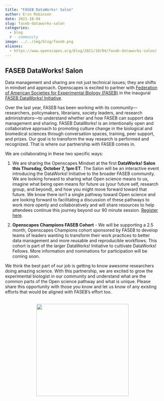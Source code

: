 ```yaml
---
title: "FASEB DataWorks! Salon"
author: Erin Robinson
date: 2021-10-04
slug: faseb-dataworks-salon
categories:
  - blog 
  # - community
image: ../../img/blog/faseb.png
aliases: 
  - https://www.openscapes.org/blog/2021/10/04/faseb-dataworks-salon/
---
```


## FASEB DataWorks! Salon

Data management and sharing are not just technical issues; they are shifts in mindset and approach. Openscapes is excited to partner with [Federation of American Societies for Experimental Biology (FASEB)](https://www.faseb.org/) in the inaugural [FASEB DataWorks! Initiative](https://www.faseb.org/Science-Policy-and-Advocacy/Communicating-Science/Promoting-Data-Sharing-and-Reuse-Announcing-FASEBs-New-DataWorks-Initiative?utm_source=iContact&utm_medium=email&utm_campaign=faseb-office-of-public-affairs&utm_content=The+Washington+Update_09.16.2021). 

Over the last year, FASEB has been working with its community—researchers, policymakers, librarians, society leaders, and research administrators—to understand whether and how FASEB can support data management and sharing. FASEB DataWorks! is an intentionally open and collaborative approach to promoting culture change in the biological and biomedical sciences through conversation spaces, training, peer support, and prizes. Our goal is to transform the way research is performed and recognized. That is where our partnership with FASEB comes in. 

We are collaborating in these two specific ways:  

1. We are sharing the Openscapes Mindset at the first **DataWorks! Salon this Thursday, October 7, 1pm ET**. The Salon will be an interactive event introducing the DataWorks! Initiative to the broader FASEB community. We are looking forward to sharing what Open science means to us, imagine what being open means for future us (your future self, research group, and beyond), and how you might move forward toward that future. We know there isn’t a single pathway toward Open science and are looking forward to facilitating a discussion of these pathways to work more openly and collaboratively and will share resources to help attendees continue this journey beyond our 90 minute session.  [Register here](https://zoom.us/meeting/register/tJMscO6trjsrEtXnAumLngDhotvEG-NvNyaS).

2. **Openscapes Champions FASEB Cohort** - We will be supporting a 2.5 month, Openscapes Champions cohort sponsored by FASEB to develop teams of leaders wanting to transform their work practices to better data management and more reusable and reproducible workflows. This cohort is part of the larger DataWorks! Initiative to cultivate DataWorks! Fellows. More information and nominations for participation will be coming soon.

We think the best part of our job is getting to know awesome researchers doing amazing science. With this partnership, we are excited to grow the experimental biologist in our community and understand what are the common parts of the Open science pathway and what is unique. Please share this opportunity with those you know and let us know of any existing efforts that would be aligned with FASEB’s effort too. 

<br>
<center>
  <a> <img src="/img/blog/faseb.png" width="300px"></a>
</center>
<br>

